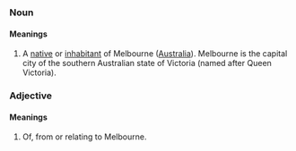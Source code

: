 ===Noun===
====Meanings====
#A [[native]] or [[inhabitant]] of Melbourne ([[Australia]]). Melbourne is the capital city of the southern Australian state of Victoria (named after Queen Victoria).

===Adjective===
====Meanings====
#Of, from or relating to Melbourne.